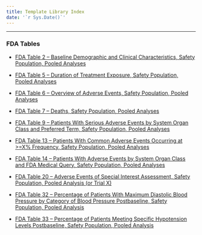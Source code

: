 ```yaml
---
title: Template Library Index
date: '`r Sys.Date()`'
---
```


------------------------------------------------------------------------

### **FDA Tables**
-   [FDA Table 2 -- Baseline Demographic and Clinical Characteristics, Safety Population, Pooled Analyses](table-templates/template-table_02.qmd)

-   [FDA Table 5 -- Duration of Treatment Exposure, Safety Population, Pooled Analyses](table-templates/template-table_05.qmd)

-   [FDA Table 6 -- Overview of Adverse Events, Safety Population, Pooled Analyses](table-templates/template-table_06.qmd)

-   [FDA Table 7 -- Deaths, Safety Population, Pooled Analyses](table-templates/template-table_07.qmd)

-   [FDA Table 9 -- Patients With Serious Adverse Events by System Organ Class and Preferred Term, Safety Population, Pooled Analyses](table-templates/template-table_09.qmd)

-   [FDA Table 13 -- Patients With Common Adverse Events Occurring at >=X% Frequency, Safety Population, Pooled Analyses](table-templates/template-table_13.qmd)

-   [FDA Table 14 -- Patients With Adverse Events by System Organ Class and FDA Medical Query, Safety Population, Pooled Analyses](table-templates/template-table_14.qmd)

-   [FDA Table 20 -- Adverse Events of Special Interest Assessment, Safety Population, Pooled Analysis (or Trial X)](table-templates/template-table_20.qmd)

-   [FDA Table 32 -- Percentage of Patients With Maximum Diastolic Blood Pressure by Category of Blood Pressure Postbaseline, Safety Population, Pooled Analysis](table-templates/template-table_32.qmd)

-   [FDA Table 33 -- Percentage of Patients Meeting Specific Hypotension Levels Postbaseline, Safety Population, Pooled Analysis](table-templates/template-table_33.qmd)


